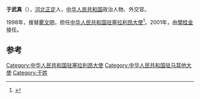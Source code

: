 {{noteTA|于}}
'''于武真'''（{{bd|1941年|2月}}），[[河北|河北]][[正定|正定]]人，[[中华人民共和国|中华人民共和国]]政治人物、外交官。

1998年，接替[[瞿文明|瞿文明]]，担任[[中国驻塞拉利昂大使列表|中华人民共和国驻塞拉利昂大使]]<ref>{{cite web|author=中华人民共和国外交部|title=中国驻塞拉利昂历任大使|url=http://www.mfa.gov.cn/chn/pds/ziliao/wjrw/2167/2170/t9209.htm|publisher=中华人民共和国外交部|accessdate=2012-03-07}}</ref>。2001年，由[[樊桂金|樊桂金]]接任。

== 参考 ==
{{reflist}}

{{start box}}
{{s-dip}}
{{succession box|[[尹玉福|尹玉福]]|[[祖欽舜|祖欽舜]]|[[中國駐馬耳他大使列表|中華人民共和國駐馬耳他大使]]|1995年5月－1998年2月}}
{{succession box|[[瞿文明|瞿文明]]|[[樊桂金|樊桂金]]|[[中国驻塞拉利昂大使列表|中华人民共和国驻塞拉利昂大使]]|1998年10月-2001年10月}}
{{end box}}
{{中国政治人物小作品}}

{{Authority control}}
[[Category:中华人民共和国驻塞拉利昂大使|Category:中华人民共和国驻塞拉利昂大使]]
[[Category:中华人民共和国驻马耳他大使|Category:中华人民共和国驻马耳他大使]]
[[Category:于姓|Category:于姓]]